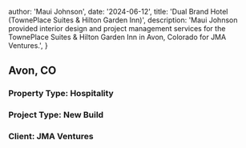 
  author: 'Maui Johnson',
  date: '2024-06-12',
  title: 'Dual Brand Hotel (TownePlace Suites & Hilton Garden Inn)',
  description:
    'Maui Johnson provided interior design and project management services for the TownePlace Suites & Hilton Garden Inn in Avon, Colorado for JMA Ventures.',
}


## Avon, CO

### Property Type: Hospitality

### Project Type: New Build

### Client: JMA Ventures
